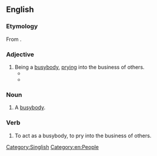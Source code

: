 ==English==

===Etymology===
From {{etyl|nan|en}} {{zh-l|雞婆/鸡婆/家婆|tr=ke-pô|to be a busybody; meddlesome}}.

===Adjective===
{{en-adj}}

# Being a [[busybody]], [[prying]] into the business of others.
#* {{quote-newsgroup|date=2003-12-13|author=Kaypoh|title=SIA air rage passanger ordered to pay diversion cost|newsgroup=soc.culture.malaysia|passage=Hey hey two different matters okay? Our SM already paid so why you so '''kaypoh'''?|url=https://groups.google.com/forum/m/#!search/kaypoh/soc.culture.malaysia/G2Uf-Yrzcfc}}
#* {{quote-newsgroup|date=1998-04-04|newsgroup=sg.singnet.marketplace|last=Hung|first=Wei Lo|title=KAREN WONG (SHELL Spore)of Blk 99 Old Airport Rd #10-203|passage=You fucking '''kaypoh''' asshole - what do you think you are - official policeman of SCS?}}

===Noun===
{{en-noun}}

# {{lb|en|Singapore}} A [[busybody]].

===Verb===
{{en-verb}}

# {{lb|en|Singapore|informal}} To act as a busybody, to pry into the business of others.

[[Category:Singlish]]
[[Category:en:People]]